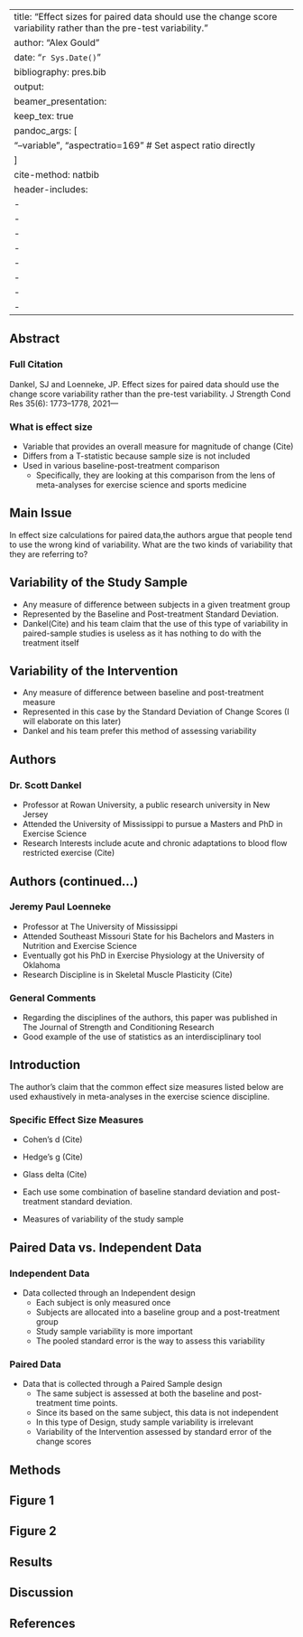 
---
title: "Effect sizes for paired data should use the change score variability rather than the pre-test variability."
author: "Alex Gould"
date: "`r Sys.Date()`"
bibliography: pres.bib
output: 
  beamer_presentation:
    keep_tex: true  
    pandoc_args: [
      "--variable", "aspectratio=169"  # Set aspect ratio directly
    ]
cite-method: natbib
header-includes:
  - \usepackage{natbib}
  - \usepackage{amsmath}
  - \usepackage{graphicx}
  - \usepackage{booktabs}
  - \usepackage{setspace}
  - \usepackage{float}
  - \usepackage{hyperref}
  - \setbeamersize{text margin left=1in, text margin right=1in}
---


## Abstract
### Full Citation
Dankel, SJ and Loenneke, JP. Effect sizes for paired data should use the change score variability rather than the pre-test variability. J Strength Cond Res 35(6): 1773–1778, 2021—

### What is effect size 
  - Variable that provides an overall measure for magnitude of change (Cite)
  - Differs from a T-statistic because sample size is not included
  - Used in various baseline-post-treatment comparison
    - Specifically, they are looking at this comparison from the lens of meta-analyses for exercise science and sports medicine

## Main Issue 
In effect size calculations for paired data,the authors argue that people tend to use the wrong kind of variability. What are the two kinds of variability that they are referring to? 

## Variability of the Study Sample
- Any measure of difference between subjects in a given treatment group
- Represented by the Baseline and Post-treatment Standard Deviation. 
- Dankel(Cite) and his team claim that the use of this type of variability in paired-sample studies is useless as it has nothing to do with the treatment itself

## Variability of the Intervention
- Any measure of difference between baseline and post-treatment measure
- Represented in this case by the Standard Deviation of Change Scores (I will elaborate on this later)
- Dankel and his team prefer this method of assessing variability 

## Authors 
### Dr. Scott Dankel
- Professor at Rowan University, a public research university in New Jersey
- Attended the University of Mississippi to pursue a Masters and PhD in Exercise Science
- Research Interests include acute and chronic adaptations to blood flow restricted exercise (Cite)

## Authors (continued...)

### Jeremy Paul Loenneke
- Professor at The University of Mississippi
- Attended Southeast Missouri State for his Bachelors and Masters in Nutrition and Exercise Science
- Eventually got his PhD in Exercise Physiology at the University of Oklahoma
- Research Discipline is in Skeletal Muscle Plasticity (Cite)

### General Comments
- Regarding the disciplines of the authors, this paper was published in The Journal of Strength and Conditioning Research
- Good example of the use of statistics as an interdisciplinary tool 

## Introduction

The author's claim that the common effect size measures listed below are used exhaustively in meta-analyses in the exercise science discipline. 

### Specific Effect Size Measures
  - Cohen's d (Cite)
  - Hedge's g (Cite)
  - Glass delta (Cite)
  
  
  - Each use some combination of baseline standard deviation and post-treatment standard deviation.
  - Measures of variability of the study sample

## Paired Data vs. Independent Data

### Independent Data
  - Data collected through an Independent design
    - Each subject is only measured once
    - Subjects are allocated into a baseline group and a post-treatment group
    - Study sample variability is more important 
    - The pooled standard error is the way to assess this variability
  
### Paired Data
  - Data that is collected through a Paired Sample design 
      - The same subject is assessed at both the baseline and post-treatment time points. 
      - Since its based on the same subject, this data is not independent
      - In this type of Design, study sample variability is irrelevant
      - Variability of the Intervention assessed by standard error of the change scores
  
## Methods 

## Figure 1 

## Figure 2

## Results

## Discussion

## References 


